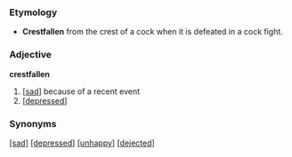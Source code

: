 ===Etymology===
*'''Crestfallen''' from the crest of a cock when it is defeated in a cock fight.

===Adjective===
'''crestfallen'''

# [[[sad]]] because of a recent event
# [[[depressed]]]

===Synonyms===
[[[sad]]]
[[[depressed]]]
[[[unhappy]]]
[[[dejected]]]